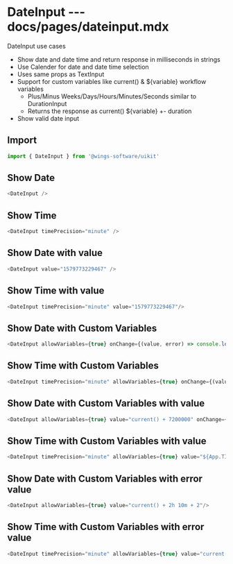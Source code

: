 # DateInput --- docs/pages/dateinput.mdx

DateInput use cases
- Show date and date time and return response in milliseconds in strings
- Use Calender for date and date time selection
- Uses same props as TextInput
- Support for custom variables like current() & ${variable} workflow variables
    - Plus/Minus Weeks/Days/Hours/Minutes/Seconds similar to DurationInput
    - Returns the response as current() ${variable} +- duration
- Show valid date input

## Import

```js
import { DateInput } from '@wings-software/uikit'
```

## Show Date

```js live=true
<DateInput />
```

## Show Time

```js live=true
<DateInput timePrecision="minute" />
```

## Show Date with value

```js live=true
<DateInput value="1579773229467" />
```

## Show Time with value

```js live=true
<DateInput timePrecision="minute" value="1579773229467"/>
```


## Show Date with Custom Variables

```js live=true
<DateInput allowVariables={true} onChange={(value, error) => console.log(value, error)}/>
```

## Show Time with Custom Variables

```js live=true
<DateInput timePrecision="minute" allowVariables={true} onChange={(value, error) => console.log(value, error)}/>
```



## Show Date with Custom Variables with value

```js live=true
<DateInput allowVariables={true} value="current() + 7200000" onChange={(value, error) => console.log(value, error)}/>
```

## Show Time with Custom Variables with value

```js live=true
<DateInput timePrecision="minute" allowVariables={true} value="${App.TIME_LOCAL} - 777600000" onChange={(value, error) => console.log(value, error)}/>
```

## Show Date with Custom Variables with error value 

```js live=true
<DateInput allowVariables={true} value="current() + 2h 10m + 2"/>
```

## Show Time with Custom Variables with error value

```js live=true
<DateInput timePrecision="minute" allowVariables={true} value="current() + w X" />
```